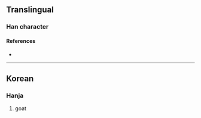 {{character info}}
==Translingual==

===Han character===
{{Han char|rn=94|rad=犬|as=08|sn=11|four=|canj=KHTBC|ids=⿰犭典}}

====References====
* {{Han ref|kx=0714.051|hdz=21353.051|uh=7320|ud=29472}}

----

==Korean==

===Hanja===
{{ko-hanja|hangeul=전|eumhun=|rv=jeon|mr=chŏn|y=cen}}

# goat